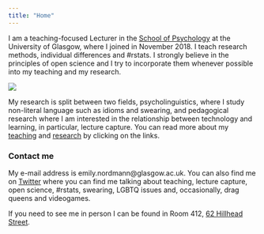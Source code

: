 ```yaml
---
title: "Home"
---
```


  
I am a teaching-focused Lecturer in the [School of Psychology](https://www.gla.ac.uk/schools/psychology/) at the University of Glasgow, where I joined in November 2018. I teach research methods, individual differences and #rstats. I strongly believe in the principles of open science and I try to incorporate them whenever possible into my teaching and my research.

<img src="images/me_2018.jpg" class="img1">  

My research is split between two fields, psycholinguistics, where I study non-literal language such as idioms and swearing, and pedagogical research where I am interested in the relationship between technology and learning, in particular, lecture capture. You can read more about my [teaching](Teaching.html) and [research](Research.html) by clicking on the links.  


### Contact me

My e-mail address is emily.nordmann@glasgow.ac.uk. You can also find me on [Twitter](https://twitter.com/emilynordmann) where you can find me talking about teaching, lecture capture, open science, #rstats, swearing, LGBTQ issues and, occasionally, drag queens and videogames. 

If you need to see me in person I can be found in Room 412, [62 Hillhead Street](https://www.google.com/maps/place/62+Hillhead+St,+Glasgow+G12+8AD/@55.8737827,-4.2902561,17z/data=!3m1!4b1!4m5!3m4!1s0x488845cd968e9353:0xe0c5c8f039f9bc5d!8m2!3d55.8737797!4d-4.2880674).

